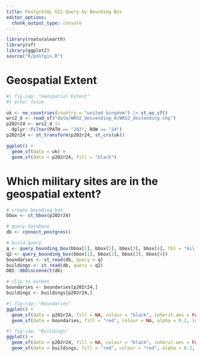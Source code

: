```yaml
---
title: PostgreSQL GIS Query by Bounding Box
editor_options: 
  chunk_output_type: console
---
```



```r
library(rnaturalearth)
library(sf)
library(ggplot2)
source("R/postgis.R")
```


# Geospatial Extent

```r
#| fig-cap: "Geospatial Extent"
#| echo: false

uk <- ne_countries(country = "united kingdom") |> st_as_sf()
wrs2_d <- read_sf("data/WRS2_descending_0/WRS2_descending.shp")
p202r24 <- wrs2_d |>
  dplyr::filter(PATH == "202", ROW == "24")
p202r24 <- st_transform(p202r24, st_crs(uk))

ggplot() + 
  geom_sf(data = uk) + 
  geom_sf(data = p202r24, fill = "black")

```

# Which military sites are in the geospatial extent?

```r
# create bounding box
bbox <- st_bbox(p202r24)

# query database
db <- connect_postgres()

# build query
q <- query_bounding_box(bbox[1], bbox[2], bbox[3], bbox[4], tbl = "mil_boundaries_osm")
q2 <- query_bounding_box(bbox[1], bbox[2], bbox[3], bbox[4])
boundaries <- st_read(db, query = q)
buildings <- st_read(db, query = q2)
DBI::dbDisconnect(db)

# clip to extent
boundaries <- boundaries[p202r24,]
buildings <- buildings[p202r24,]
```


```r
#| fig-cap: "Boundaries"
ggplot() +
  geom_sf(data = p202r24, fill = NA, colour = "black", inherit.aes = FALSE) + 
  geom_sf(data = boundaries, fill = "red", colour = NA, alpha = 0.2, inherit.aes = FALSE)

```

```r
#| fig-cap: "Buildings"
ggplot() +
  geom_sf(data = p202r24, fill = NA, colour = "black", inherit.aes = FALSE) + 
  geom_sf(data = buildings, fill = "red", colour = "red", alpha = 0.2, inherit.aes = FALSE)

```

